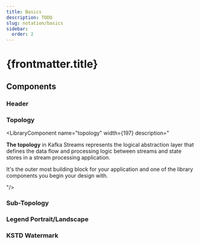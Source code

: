 ```yaml
---
title: Basics
description: TODO
slug: notation/basics
sidebar:
  order: 2
---
```



# {frontmatter.title}

## Components

### Header
<LibraryComponent name="header"
                  width={268}
                  title="Header."
                  description="<br/>Every diagram should have a title, date and version. (Also see <a href='/guide/architecture-diagrams-best-practices/'>Architecture Diagram - Best Practices</a>)"/>

### Topology
<LibraryComponent name="topology" width={197} description="
<p><b>The topology</b> in Kafka Streams represents the logical abstraction layer that defines the data flow and processing logic between streams and state stores in a stream processing application.</p>
<p>It's the outer most building block for your application and one of the library components you begin your design with.</p>
"/>

### Sub-Topology
<LibraryComponent name="sub-topology" width={119} description="<b>A sub-topology</b> is an isolated section of a Kafka Streams topology that processes data independently from other parts, typically due to repartitioning or multiple input topics." />

### Legend Portrait/Landscape
<LibraryComponent name="kstd-legend-portrait"
                  width={280}
                  title="Diagram Legend."
                  description="<p>Basic key/legend that descibes the notation defined by KSTD.</p>
                               <p>Includes a block of 4 shapes used by the Kafka Streams DSL Operators.</p>
                               <p>Further KSTD destinguishes between two arrow types:
                                 <ol><li>The solid line arrow shows the data flow through the stream procesing topology.</li>
                                     <li>For everything else (e.g. IQ, RPC, or other access patterns), a dashed line arrow is used.</li></ol>
                                 </p>
                               <p>Then there's the representation used for topics and state stores.</p>
                               <p>Last but not least a reference and link to the KSTD docs.</p>"/>
<LibraryComponent name="kstd-legend-landscape" width={530} description="" />

### KSTD Watermark
<LibraryComponent name="kstd-watermark" title="Watermark and link to the website" description="<br/>Spread the word, support KSTD! 🦦 ❤️" width={276} />


